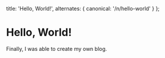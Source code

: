 
  title: 'Hello, World!',
  alternates: {
    canonical: '/n/hello-world'
  }
};

# Hello, World!

<AnimatedName />

Finally, I was able to create my own blog.
